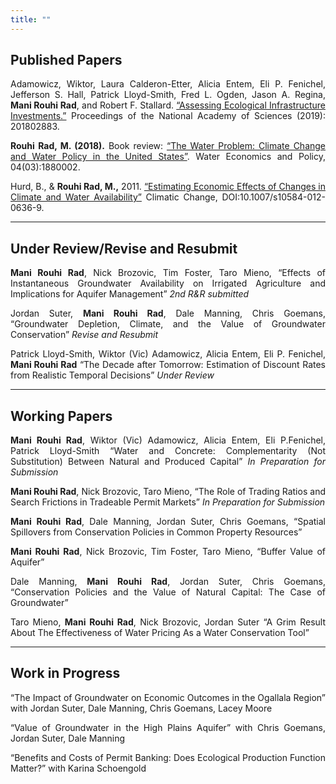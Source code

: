 ```yaml
---
title: ""
---
```


<style>
body {
text-align: justify}
</style>


## Published Papers  

Adamowicz, Wiktor, Laura Calderon-Etter, Alicia Entem, Eli P. Fenichel, Jefferson S. Hall, Patrick Lloyd-Smith, Fred L. Ogden, Jason A. Regina, **Mani Rouhi Rad**, and Robert F. Stallard. ["Assessing Ecological Infrastructure Investments."](https://www.pnas.org/content/early/2019/01/04/1802883116) Proceedings of the National Academy of Sciences (2019): 201802883.  

**Rouhi Rad, M. (2018).** Book review: ["The Water Problem: Climate Change and Water Policy in the United States"](https://ideas.repec.org/a/wsi/wepxxx/v04y2018i03ns2382624x18800024.html). Water Economics and Policy, 04(03):1880002.

Hurd, B., & **Rouhi Rad, M.,** 2011. [“Estimating Economic Effects of Changes in Climate and Water Availability”](https://wordpress.nmsu.edu/bhurd/files/2017/01/J-24-Hurd-and-Rouhi-Rad-2012-Estimating-economic-effects-of-changes-in-climate-and-water-availability-Climatic-Change.pdf) Climatic Change, DOI:10.1007/s10584-012-0636-9.

***

## Under Review/Revise and Resubmit

**Mani Rouhi Rad**, Nick Brozovic, Tim Foster, Taro Mieno, "Effects of Instantaneous Groundwater Availability on Irrigated Agriculture and Implications for Aquifer Management" *2nd R&R submitted*

Jordan Suter, **Mani Rouhi Rad**, Dale Manning, Chris Goemans, "Groundwater Depletion, Climate, and the Value of Groundwater Conservation" *Revise and Resubmit*


Patrick Lloyd-Smith, Wiktor (Vic) Adamowicz, Alicia Entem, Eli P. Fenichel, **Mani Rouhi Rad** "The Decade after Tomorrow: Estimation of Discount Rates from Realistic Temporal Decisions" *Under Review*

***

## Working Papers

**Mani Rouhi Rad**, Wiktor (Vic) Adamowicz, Alicia Entem, Eli P.Fenichel, Patrick Lloyd-Smith "Water and Concrete: Complementarity (Not Substitution) Between Natural and Produced Capital" *In Preparation for Submission*

**Mani Rouhi Rad**, Nick Brozovic, Taro Mieno, "The Role of Trading Ratios and Search Frictions in Tradeable Permit Markets" *In Preparation for Submission*

**Mani Rouhi Rad**, Dale Manning, Jordan Suter, Chris Goemans, "Spatial Spillovers from Conservation Policies in Common Property Resources"

**Mani Rouhi Rad**, Nick Brozovic, Tim Foster, Taro Mieno, "Buffer Value of Aquifer" 

Dale Manning, **Mani Rouhi Rad**, Jordan Suter, Chris Goemans, "Conservation Policies and the Value of Natural Capital: The Case of Groundwater"

Taro Mieno, **Mani Rouhi Rad**, Nick Brozovic, Jordan Suter "A Grim Result About The Effectiveness of Water Pricing As a Water Conservation Tool"

***

## Work in Progress

"The Impact of Groundwater on Economic Outcomes in the Ogallala Region" with  Jordan Suter, Dale Manning, Chris Goemans, Lacey Moore

"Value of Groundwater in the High Plains Aquifer" with  Chris Goemans, Jordan Suter, Dale Manning

"Benefits and Costs of Permit Banking: Does Ecological Production Function Matter?" with  Karina Schoengold




